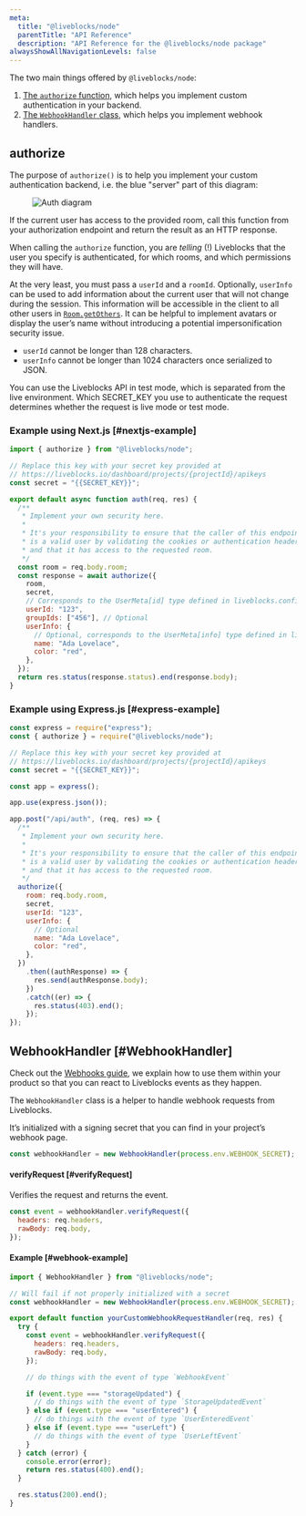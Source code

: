 ```yaml
---
meta:
  title: "@liveblocks/node"
  parentTitle: "API Reference"
  description: "API Reference for the @liveblocks/node package"
alwaysShowAllNavigationLevels: false
---
```


The two main things offered by `@liveblocks/node`:

1. [The `authorize` function](#authorize), which helps you implement custom
   authentication in your backend.
1. [The `WebhookHandler` class](#WebhookHandler), which helps you implement
   webhook handlers.

## authorize

The purpose of `authorize()` is to help you implement your custom authentication
backend, i.e. the blue "server" part of this diagram:

<Figure highlight={false}>
  <Image
    src="/images/docs/auth-diagram.svg"
    alt="Auth diagram"
    layout="responsive"
    width={730}
    height={504}
    quality={90}
  />
</Figure>

If the current user has access to the provided room, call this function from
your authorization endpoint and return the result as an HTTP response.

When calling the `authorize` function, you are _telling_ (!) Liveblocks that the
user you specify is authenticated, for which rooms, and which permissions they
will have.

At the very least, you must pass a `userId` and a `roomId`. Optionally,
`userInfo` can be used to add information about the current user that will not
change during the session. This information will be accessible in the client to
all other users in [`Room.getOthers`][]. It can be helpful to implement avatars
or display the user’s name without introducing a potential impersonification
security issue.

- `userId` cannot be longer than 128 characters.
- `userInfo` cannot be longer than 1024 characters once serialized to JSON.

<Banner title="Live or test mode?">

You can use the Liveblocks API in test mode, which is separated from the live
environment. Which SECRET_KEY you use to authenticate the request determines
whether the request is live mode or test mode.

</Banner>

### Example using Next.js [#nextjs-example]

```js
import { authorize } from "@liveblocks/node";

// Replace this key with your secret key provided at
// https://liveblocks.io/dashboard/projects/{projectId}/apikeys
const secret = "{{SECRET_KEY}}";

export default async function auth(req, res) {
  /**
   * Implement your own security here.
   *
   * It's your responsibility to ensure that the caller of this endpoint
   * is a valid user by validating the cookies or authentication headers
   * and that it has access to the requested room.
   */
  const room = req.body.room;
  const response = await authorize({
    room,
    secret,
    // Corresponds to the UserMeta[id] type defined in liveblocks.config.ts
    userId: "123",
    groupIds: ["456"], // Optional
    userInfo: {
      // Optional, corresponds to the UserMeta[info] type defined in liveblocks.config.ts
      name: "Ada Lovelace",
      color: "red",
    },
  });
  return res.status(response.status).end(response.body);
}
```

### Example using Express.js [#express-example]

```js
const express = require("express");
const { authorize } = require("@liveblocks/node");

// Replace this key with your secret key provided at
// https://liveblocks.io/dashboard/projects/{projectId}/apikeys
const secret = "{{SECRET_KEY}}";

const app = express();

app.use(express.json());

app.post("/api/auth", (req, res) => {
  /**
   * Implement your own security here.
   *
   * It's your responsibility to ensure that the caller of this endpoint
   * is a valid user by validating the cookies or authentication headers
   * and that it has access to the requested room.
   */
  authorize({
    room: req.body.room,
    secret,
    userId: "123",
    userInfo: {
      // Optional
      name: "Ada Lovelace",
      color: "red",
    },
  })
    .then((authResponse) => {
      res.send(authResponse.body);
    })
    .catch((er) => {
      res.status(403).end();
    });
});
```

## WebhookHandler [#WebhookHandler]

<Banner title="Need help implementing webhooks?">

Check out the [Webhooks guide](/docs/platform/webhooks), we explain how to use
them within your product so that you can react to Liveblocks events as they
happen.

</Banner>

The `WebhookHandler` class is a helper to handle webhook requests from
Liveblocks.

It’s initialized with a signing secret that you can find in your project’s
webhook page.

```js
const webhookHandler = new WebhookHandler(process.env.WEBHOOK_SECRET);
```

#### verifyRequest [#verifyRequest]

Verifies the request and returns the event.

```js
const event = webhookHandler.verifyRequest({
  headers: req.headers,
  rawBody: req.body,
});
```

#### Example [#webhook-example]

```js
import { WebhookHandler } from "@liveblocks/node";

// Will fail if not properly initialized with a secret
const webhookHandler = new WebhookHandler(process.env.WEBHOOK_SECRET);

export default function yourCustomWebhookRequestHandler(req, res) {
  try {
    const event = webhookHandler.verifyRequest({
      headers: req.headers,
      rawBody: req.body,
    });

    // do things with the event of type `WebhookEvent`

    if (event.type === "storageUpdated") {
      // do things with the event of type `StorageUpdatedEvent`
    } else if (event.type === "userEntered") {
      // do things with the event of type `UserEnteredEvent`
    } else if (event.type === "userLeft") {
      // do things with the event of type `UserLeftEvent`
    }
  } catch (error) {
    console.error(error);
    return res.status(400).end();
  }

  res.status(200).end();
}
```

[`room.getothers`]: /docs/api-reference/liveblocks-client#Room.getOthers
